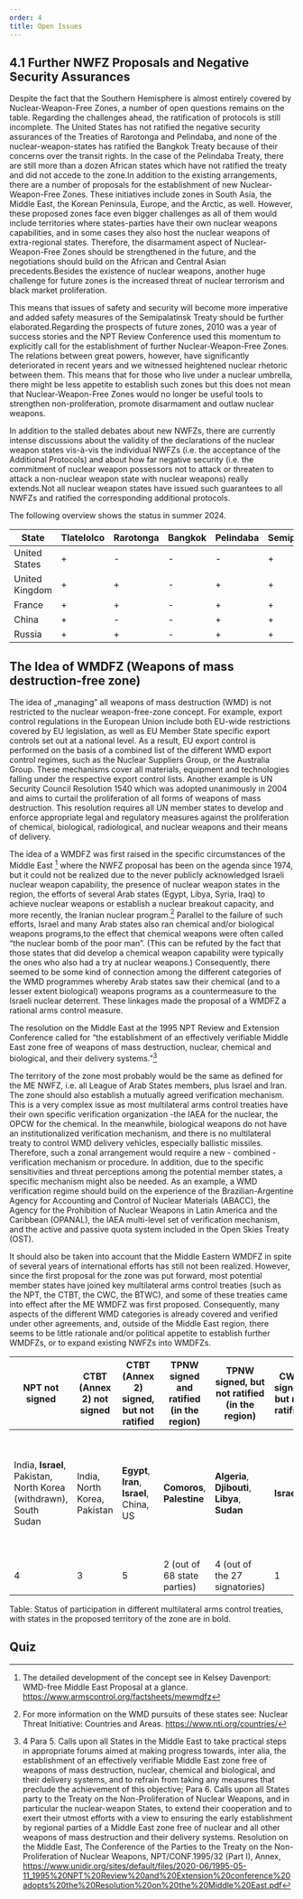 ---
order: 4
title: Open Issues
---

## 4.1 Further NWFZ Proposals and Negative Security Assurances

<LectureVideo>

Despite the fact that the Southern Hemisphere is almost entirely covered by Nuclear-Weapon-Free Zones, a number of open questions remains on the table. Regarding the challenges ahead, the ratification of protocols is still incomplete. The United States has not ratified the negative security assurances of the Treaties of Rarotonga and Pelindaba, and none of the nuclear-weapon-states has ratified the Bangkok Treaty because of their concerns over the transit rights. In the case of the Pelindaba Treaty, there are still more than a dozen African states which have not ratified the treaty and did not accede to the zone.In addition to the existing arrangements, there are a number of proposals for the establishment of new Nuclear-Weapon-Free Zones. These initiatives include zones in South Asia, the Middle East, the Korean Peninsula, Europe, and the Arctic, as well. However, these proposed zones face even bigger challenges as all of them would include territories where states-parties have their own nuclear weapons capabilities, and in some cases they also host the nuclear weapons of extra-regional states. Therefore, the disarmament aspect of Nuclear-Weapon-Free Zones should be strengthened in the future, and the negotiations should build on the African and Central Asian precedents.Besides the existence of nuclear weapons, another huge challenge for future zones is the increased threat of nuclear terrorism and black market proliferation.

This means that issues of safety and security will become more imperative and added safety measures of the Semipalatinsk Treaty should be further elaborated.Regarding the prospects of future zones, 2010 was a year of success stories and the NPT Review Conference used this momentum to explicitly call for the establishment of further Nuclear-Weapon-Free Zones. The relations between great powers, however, have significantly deteriorated in recent years and we witnessed heightened nuclear rhetoric between them. This means that for those who live under a nuclear umbrella, there might be less appetite to establish such zones but this does not mean that Nuclear-Weapon-Free Zones would no longer be useful tools to strengthen non-proliferation, promote disarmament and outlaw nuclear weapons.

</LectureVideo>

In addition to the stalled debates about new NWFZs, there are currently intense discussions about the validity of the declarations of the nuclear weapon states vis-à-vis the individual NWFZs (i.e. the acceptance of the Additional Protocols) and about how far negative security (i.e. the commitment of nuclear weapon possessors not to attack or threaten to attack a non-nuclear weapon state with nuclear weapons) really extends.Not all nuclear weapon states have issued such guarantees to all NWFZs and ratified the corresponding additional protocols.

The following overview shows the status in summer 2024.

| State          | Tlatelolco | Rarotonga | Bangkok | Pelindaba | Semipalatinsk |
| -------------- | ---------- | --------- | ------- | --------- | ------------- |
| United States  | +          | -         | -       | -         | +             |
| United Kingdom | +          | +         | -       | +         | +             |
| France         | +          | +         | -       | +         | +             |
| China          | +          | -         | -       | +         | +             |
| Russia         | +          | +         | -       | +         | +             |

## The Idea of WMDFZ (Weapons of mass destruction-free zone)

The idea of „managing” all weapons of mass destruction (WMD) is not restricted to the nuclear weapon-free-zone concept. For example, export control regulations in the European Union include both EU-wide restrictions covered by EU legislation, as well as EU Member State specific export controls set out at a national level. As a result, EU export control is performed on the basis of a combined list of the different WMD export control regimes, such as the Nuclear Suppliers Group, or the Australia Group. These mechanisms cover all materials, equipment and technologies falling under the respective export control lists. Another example is UN Security Council Resolution 1540 which was adopted unanimously in 2004 and aims to curtail the proliferation of all forms of weapons of mass destruction. This resolution requires all UN member states to develop and enforce appropriate legal and regulatory measures against the proliferation of chemical, biological, radiological, and nuclear weapons and their means of delivery.

The idea of a WMDFZ was first raised in the specific circumstances of the Middle East [^1] where the NWFZ proposal has been on the agenda since 1974, but it could not be realized due to the never publicly acknowledged Israeli nuclear weapon capability, the presence of nuclear weapon states in the region, the efforts of several Arab states (Egypt, Libya, Syria, Iraq) to achieve nuclear weapons or establish a nuclear breakout capacity, and more recently, the Iranian nuclear program.[^2] Parallel to the failure of such efforts, Israel and many Arab states also ran chemical and/or biological weapons programs,to the effect that chemical weapons were often called “the nuclear bomb of the poor man”. (This can be refuted by the fact that those states that did develop a chemical weapon capability were typically the ones who also had a try at nuclear weapons.) Consequently, there seemed to be some kind of connection among the different categories of the WMD programmes whereby Arab states saw their chemical (and to a lesser extent biological) weapons programs as a countermeasure to the Israeli nuclear deterrent. These linkages made the proposal of a WMDFZ a rational arms control measure.

The resolution on the Middle East at the 1995 NPT Review and Extension Conference called for “the establishment of an effectively verifiable Middle East zone free of weapons of mass destruction, nuclear, chemical and biological, and their delivery systems.”[^3]

The territory of the zone most probably would be the same as defined for the ME NWFZ, i.e. all League of Arab States members, plus Israel and Iran. The zone should also establish a mutually agreed verification mechanism. This is a very complex issue as most multilateral arms control treaties have their own specific verification organization -the IAEA for the nuclear, the OPCW for the chemical. In the meanwhile, biological weapons do not have an institutionalized verification mechanism, and there is no multilateral treaty to control WMD delivery vehicles, especially ballistic missiles. Therefore, such a zonal arrangement would require a new - combined - verification mechanism or procedure. In addition, due to the specific sensitivities and threat perceptions among the potential member states, a specific mechanism might also be needed. As an example, a WMD verification regime should build on the experience of the Brazilian-Argentine Agency for Accounting and Control of Nuclear Materials (ABACC), the Agency for the Prohibition of Nuclear Weapons in Latin America and the Caribbean (OPANAL), the IAEA multi-level set of verification mechanism, and the active and passive quota system included in the Open Skies Treaty (OST).

It should also be taken into account that the Middle Eastern WMDFZ in spite of several years of international efforts has still not been realized. However, since the first proposal for the zone was put forward, most potential member states have joined key multilateral arms control treaties (such as the NPT, the CTBT, the CWC, the BTWC), and some of these treaties came into effect after the ME WMDFZ was first proposed. Consequently, many aspects of the different WMD categories is already covered and verified under other agreements, and, outside of the Middle East region, there seems to be little rationale and/or political appetite to establish further WMDFZs, or to expand existing NWFZs into WMDFZs.

| NPT not signed                                                    | CTBT (Annex 2) not signed    | CTBT (Annex 2) signed, but not ratified    | TPNW signed and ratified (in the region) | TPNW signed, but not ratified (in the region)   | CWC signed, but not ratified | CWC not signed                      | BTWC signed, but not ratified                      | BTWC not signed                                                                                          |
| ----------------------------------------------------------------- | ---------------------------- | ------------------------------------------ | ---------------------------------------- | ----------------------------------------------- | ---------------------------- | ----------------------------------- | -------------------------------------------------- | -------------------------------------------------------------------------------------------------------- |
| India, **Israel**, Pakistan, North Korea (withdrawn), South Sudan | India, North Korea, Pakistan | **Egypt**, **Iran**, **Israel**, China, US | **Comoros**, **Palestine**               | **Algeria**, **Djibouti**, **Libya**, **Sudan** | **Israel**                   | **Egypt**, North Korea, South Sudan | **Egypt**, Haiti, **Somalia**, **Syria**, Tanzania | Chad, **Comoros**, **Djibouti**, Eritrea, **Israel**, Kiribati, Micronesia, Namibia, South Sudan, Tuvalu |
| 4                                                                 | 3                            | 5                                          | 2 (out of 68 state parties)              | 4 (out of the 27 signatories)                   | 1                            | 3                                   | 5                                                  | 10                                                                                                       |

Table: Status of participation in different multilateral arms control treaties, with states in the proposed territory of the zone are in bold.

## Quiz

<Quiz>
  <Question type="MultipleChoice" question="Which was the first uninhabited area that was declared a Nuclear-Weapon-Free Zone?">
    <Choice value="The Moon and other celestial bodies" />
    <Choice correct value="Antarctica " />
    <Choice value="The seabed" />
    <Choice value="Outer space" />
  </Question>
  <Question
    type="MultipleChoice"
    question="Which Nuclear-Weapon-Free Zone allowed its Parties to carry out explosions of nuclear devices for peaceful purposes?"
  >
    <Choice correct value="Treaty of Tlatelolco" />
    <Choice value=" Treaty of Semipalatinsk" />
    <Choice value="Treaty of Pelindaba" />
    <Choice value="Treaty of Rarotonga" />
  </Question>
  <Question type="MultipleChoice" question="Which Nuclear-Weapon-Free Zone included exclusive economic zones in its territorial scope?">
    <Choice value="Treaty of Semipalatinsk" />
    <Choice value="Treaty of Tlatelolco" />
    <Choice correct value="Treaty of Bangkok" />
    <Choice value=" Treaty of Pelindaba" />
  </Question>
  <Question
    type="MultipleChoice"
    question="Which Nuclear-Weapon-Free Zone required from its Parties to ratify the Convention on the Physical Protection of Nuclear Materials?"
  >
    <Choice value="Treaty of Pelindaba" />
    <Choice value="Treaty of Tlatelolco" />
    <Choice value="Treaty of Bangkok " />
    <Choice correct value="Treaty of Semipalatinsk" />
  </Question>
</Quiz>

[^1]: The detailed development of the concept see in Kelsey Davenport: WMD-free Middle East Proposal at a glance. https://www.armscontrol.org/factsheets/mewmdfz
[^2]: For more information on the WMD pursuits of these states see: Nuclear Threat Initiative: Countries and Areas. https://www.nti.org/countries/
[^3]: 4 Para 5. Calls upon all States in the Middle East to take practical steps in appropriate forums aimed at making progress towards, inter alia, the establishment of an effectively verifiable Middle East zone free of weapons of mass destruction, nuclear, chemical and biological, and their delivery systems, and to refrain from taking any measures that preclude the achievement of this objective; Para 6. Calls upon all States party to the Treaty on the Non-Proliferation of Nuclear Weapons, and in particular the nuclear-weapon States, to extend their cooperation and to exert their utmost efforts with a view to ensuring the early establishment by regional parties of a Middle East zone free of nuclear and all other weapons of mass destruction and their delivery systems. Resolution on the Middle East, The Conference of the Parties to the Treaty on the Non-Proliferation of Nuclear Weapons, NPT/CONF.1995/32 (Part I), Annex, https://www.unidir.org/sites/default/files/2020-06/1995-05-11_1995%20NPT%20Review%20and%20Extension%20conference%20adopts%20the%20Resolution%20on%20the%20Middle%20East.pdf
